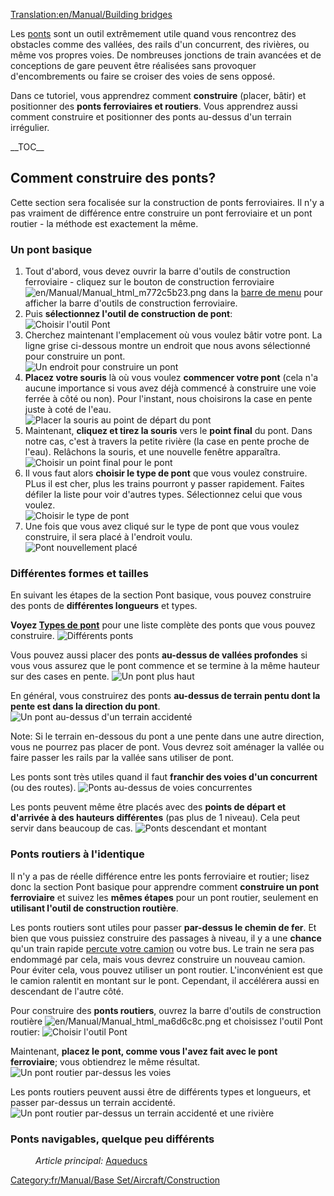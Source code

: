 [[Translation:en/Manual/Building bridges]]
{{fr/Manual/Tutoriel}}

Les [[fr/Manual/Ponts|ponts]] sont un outil extrêmement utile quand vous rencontrez des obstacles comme des vallées, des rails d'un concurrent, des rivières, ou même vos propres voies. De nombreuses jonctions de train avancées et de conceptions de gare peuvent être réalisées sans provoquer d'encombrements ou faire se croiser des voies de sens opposé.

<!-- aide pour moteur de recherche -->
Dans ce tutoriel, vous apprendrez comment '''construire''' (placer, bâtir) et positionner des '''ponts ferroviaires et routiers'''. Vous apprendrez aussi comment construire et positionner des ponts au-dessus d'un terrain irrégulier.

__TOC__
== Comment construire des ponts? ==
Cette section sera focalisée sur la construction de ponts ferroviaires. Il n'y a pas vraiment de différence entre construire un pont ferroviaire et un pont routier - la méthode est exactement la même.

=== Un pont basique ===
# Tout d'abord, vous devez ouvrir la barre d'outils de construction ferroviaire - cliquez sur le bouton de construction ferroviaire [[File:en/Manual/Manual html m772c5b23.png]] dans la [[fr/Manual/Interface#la-barre-de-menu|barre de menu]] pour afficher la barre d'outils de construction ferroviaire.
# Puis '''sélectionnez l'outil de construction de pont''':<br/>[[File:en/Manual/BridgeTut1.png|none|frame|Choisir l'outil Pont]]
# Cherchez maintenant l'emplacement où vous voulez bâtir votre pont. La ligne grise ci-dessous montre un endroit que nous avons sélectionné pour construire un pont.<br/>[[File:en/Manual/BridgeTut2.png|none|frame|Un endroit pour construire un pont]]
# '''Placez votre souris''' là où vous voulez '''commencer votre pont''' (cela n'a aucune importance si vous avez déjà commencé à construire une voie ferrée à côté ou non). Pour l'instant, nous choisirons la case en pente juste à coté de l'eau.<br/>[[File:en/Manual/BridgeTut3.png|none|frame|Placer la souris au point de départ du pont]]
# Maintenant, '''cliquez et tirez la souris''' vers le '''point final''' du pont. Dans notre cas, c'est à travers la petite rivière (la case en pente proche de l'eau). Relâchons la souris, et une nouvelle fenêtre apparaîtra.<br/>[[File:en/Manual/BridgeTut4.png|none|frame|Choisir un point final pour le pont]]
# Il vous faut alors '''choisir le type de pont''' que vous voulez construire. PLus il est cher, plus les trains pourront y passer rapidement. Faites défiler la liste pour voir d'autres types. Sélectionnez celui que vous voulez.<br/>[[File:en/Manual/BridgeTut5.png|none|frame|Choisir le type de pont]]
# Une fois que vous avez cliqué sur le type de pont que vous voulez construire, il sera placé à l'endroit voulu.<br/>[[File:en/Manual/BridgeTut6.png|none|frame|Pont nouvellement placé]]

=== Différentes formes et tailles ===
En suivant les étapes de la section Pont basique, vous pouvez construire des ponts de '''différentes longueurs''' et types.

'''Voyez [[fr/Manual/Base Set/Types de pont|Types de pont]]''' pour une liste complète des ponts que vous pouvez construire.
[[File:en/Manual/BridgeTut7.png|none|frame|Différents ponts]]

Vous pouvez aussi placer des ponts '''au-dessus de vallées profondes''' si vous vous assurez que le pont commence et se termine à la même hauteur sur des cases en pente.
[[File:en/Manual/BridgeTut8.png|none|frame|Un pont plus haut]]

En général, vous construirez des ponts '''au-dessus de terrain pentu dont la pente est dans la direction du pont'''.
[[File:en/Manual/BridgeTut11.png|none|frame|Un pont au-dessus d'un terrain accidenté]]

Note: Si le terrain en-dessous du pont a une  pente dans une autre direction, vous ne pourrez pas placer de pont. Vous devrez soit aménager la vallée ou faire passer les rails par la vallée sans utiliser de pont.

Les ponts sont très utiles quand il faut '''franchir des voies d'un concurrent''' (ou des routes).
[[File:en/Manual/BridgeTut10.png|none|frame|Ponts au-dessus de voies concurrentes]]

Les ponts peuvent même être placés avec des '''points de départ et d'arrivée à des hauteurs différentes''' (pas plus de 1 niveau). Cela peut servir dans beaucoup de cas.
[[File:en/Manual/BridgeTut9.png|none|frame|Ponts descendant et montant]]

=== Ponts routiers à l'identique ===
Il n'y a pas de réelle différence entre les ponts ferroviaire et routier; lisez donc la section Pont basique pour apprendre comment '''construire un pont ferroviaire''' et suivez les '''mêmes étapes''' pour un pont routier, seulement en '''utilisant l'outil de construction routière'''.

Les ponts routiers sont utiles pour passer '''par-dessus le chemin de fer'''. Et bien que vous puissiez construire des passages à niveau, il y a une '''chance''' qu'un train rapide [[fr/Manual/Trains#accidents|percute votre camion]] ou votre bus. Le train ne sera pas endommagé par cela, mais vous devrez construire un nouveau camion. Pour éviter cela, vous pouvez utiliser un pont routier. L'inconvénient est que le camion ralentit en montant sur le pont. Cependant, il accélérera aussi en descendant de l'autre côté.

Pour construire des '''ponts routiers''', ouvrez la barre d'outils de construction routière [[File:en/Manual/Manual html ma6d6c8c.png]] et choisissez l'outil Pont routier:
[[File:en/Manual/BridgeTut14.png|none|frame|Choisir l'outil Pont]]

Maintenant, '''placez le pont, comme vous l'avez fait avec le pont ferroviaire'''; vous obtiendrez le même résultat.
[[File:en/Manual/BridgeTut12.png|none|frame|Un pont routier par-dessus les voies]]

Les ponts routiers peuvent aussi être de différents types et longueurs, et passer par-dessus un terrain accidenté.
[[File:en/Manual/BridgeTut13.png|none|frame|Un pont routier par-dessus un terrain accidenté et une rivière]]

=== Ponts navigables, quelque peu différents ===
:''Article principal:'' [[fr/Manual/Construction de canaux#les-aqueducs|Aqueducs]]

[[Category:fr/Manual/Base Set/Aircraft/Construction]]